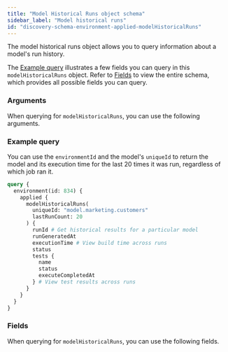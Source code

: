```yaml
---
title: "Model Historical Runs object schema"
sidebar_label: "Model historical runs"
id: "discovery-schema-environment-applied-modelHistoricalRuns"
---
```



The model historical runs object allows you to query information about a model's run history. 

The [Example query](#example-query) illustrates a few fields you can query in this `modelHistoricalRuns` object. Refer to [Fields](#fields) to view the entire schema, which provides all possible fields you can query.

### Arguments

When querying for `modelHistoricalRuns`, you can use the following arguments.

<NodeArgsTable parent="AppliedState" name="modelHistoricalRuns" />

### Example query

You can use the `environmentId` and the model's `uniqueId` to return the model and its execution time for the last 20 times it was run, regardless of which job ran it.

```graphql
query {
  environment(id: 834) {
    applied {
      modelHistoricalRuns(
        uniqueId: "model.marketing.customers"
        lastRunCount: 20
      ) {
        runId # Get historical results for a particular model
        runGeneratedAt
        executionTime # View build time across runs
        status
        tests {
          name
          status
          executeCompletedAt
        } # View test results across runs
      }
    }
  }
}
```

### Fields

When querying for `modelHistoricalRuns`, you can use the following fields.

<SchemaTable nodeName="ModelNode" />
